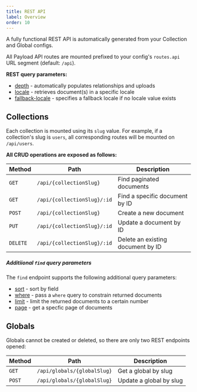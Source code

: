 ```yaml
---
title: REST API
label: Overview
order: 10
---
```


<Banner>
  A fully functional REST API is automatically generated from your Collection and Global configs.
</Banner>

All Payload API routes are mounted prefixed to your config's `routes.api` URL segment (default: `/api`).

**REST query parameters:**

- [depth](/docs/getting-started/concepts#depth) - automatically populates relationships and uploads
- [locale](/docs/configuration/localization#retrieving-localized-docs) - retrieves document(s) in a specific locale
- [fallback-locale](/docs/configuration/localization#retrieving-localized-docs) - specifies a fallback locale if no locale value exists

## Collections

Each collection is mounted using its `slug` value. For example, if a collection's slug is `users`, all corresponding routes will be mounted on `/api/users`.

**All CRUD operations are exposed as follows:**

| Method   | Path                        | Description                            |
| -------- | --------------------------- | -------------------------------------- |
| `GET`    | `/api/{collectionSlug}`     | Find paginated documents               |
| `GET`    | `/api/{collectionSlug}/:id` | Find a specific document by ID         |
| `POST`   | `/api/{collectionSlug}`     | Create a new document                  |
| `PUT`    | `/api/{collectionSlug}/:id` | Update a document by ID                |
| `DELETE` | `/api/{collectionSlug}/:id` | Delete an existing document by ID      |

##### Additiional `find` query parameters

The `find` endpoint supports the following additional query parameters:

- [sort](/docs/queries/overview#sort) - sort by field
- [where](/docs/queries/overview) - pass a `where` query to constrain returned documents
- [limit](/docs/queries/pagination#pagination-controls) - limit the returned documents to a certain number
- [page](/docs/queries/pagination#pagination-controls) - get a specfic page of documents

## Globals

Globals cannot be created or deleted, so there are only two REST endpoints opened:

| Method   | Path                        | Description             |
| -------- | --------------------------- | ----------------------- |
| `GET`    | `/api/globals/{globalSlug}` | Get a global by slug    |
| `POST`   | `/api/globals/{globalSlug}` | Update a global by slug |

